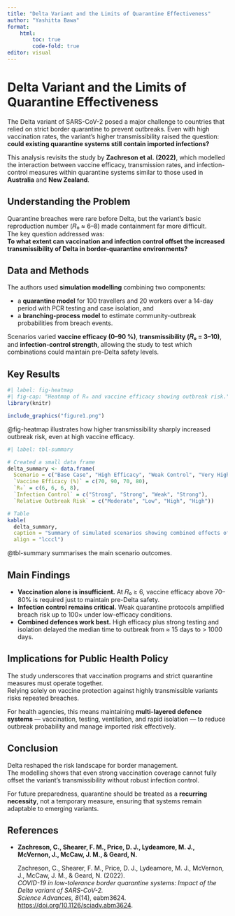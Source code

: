 ```yaml
---
title: "Delta Variant and the Limits of Quarantine Effectiveness"
author: "Yashitta Bawa"
format: 
    html: 
        toc: true
        code-fold: true
editor: visual
---
```


# Delta Variant and the Limits of Quarantine Effectiveness

The Delta variant of SARS-CoV-2 posed a major challenge to countries that relied on strict border quarantine to prevent outbreaks. Even with high vaccination rates, the variant’s higher transmissibility raised the question: **could existing quarantine systems still contain imported infections?**

This analysis revisits the study by **Zachreson et al. (2022)**, which modelled the interaction between vaccine efficacy, transmission rates, and infection-control measures within quarantine systems similar to those used in **Australia** and **New Zealand**.

## Understanding the Problem

Quarantine breaches were rare before Delta, but the variant’s basic reproduction number (𝑅₀ ≈ 6–8) made containment far more difficult.  
The key question addressed was:  
**To what extent can vaccination and infection control offset the increased transmissibility of Delta in border-quarantine environments?**

## Data and Methods

The authors used **simulation modelling** combining two components:

- a **quarantine model** for 100 travellers and 20 workers over a 14-day period with PCR testing and case isolation, and  
- a **branching-process model** to estimate community-outbreak probabilities from breach events.

Scenarios varied **vaccine efficacy (0–90 %)**, **transmissibility (𝑅₀ = 3–10)**, and **infection-control strength**, allowing the study to test which combinations could maintain pre-Delta safety levels.

## Key Results

```r
#| label: fig-heatmap
#| fig-cap: "Heatmap of R₀ and vaccine efficacy showing outbreak risk."
library(knitr)

include_graphics("figure1.png")
```

@fig-heatmap illustrates how higher transmissibility sharply increased outbreak risk, even at high vaccine efficacy.

```r
#| label: tbl-summary

# Created a small data frame
delta_summary <- data.frame(
  Scenario = c("Base Case", "High Efficacy", "Weak Control", "Very High R₀"),
  `Vaccine Efficacy (%)` = c(70, 90, 70, 80),
  `R₀` = c(6, 6, 6, 8),
  `Infection Control` = c("Strong", "Strong", "Weak", "Strong"),
  `Relative Outbreak Risk` = c("Moderate", "Low", "High", "High"))

# Table
kable(
  delta_summary,
  caption = "Summary of simulated scenarios showing combined effects of vaccine efficacy, transmissibility, and infection control on outbreak risk.",
  align = "lcccl")
```

@tbl-summary summarises the main scenario outcomes.

## Main Findings

- **Vaccination alone is insufficient.** At 𝑅₀ ≥ 6, vaccine efficacy above 70–80% is required just to maintain pre-Delta safety.  
- **Infection control remains critical.** Weak quarantine protocols amplified breach risk up to 100× under low-efficacy conditions.  
- **Combined defences work best.** High efficacy plus strong testing and isolation delayed the median time to outbreak from ≈ 15 days to > 1000 days.  

## Implications for Public Health Policy

The study underscores that vaccination programs and strict quarantine measures must operate together.  
Relying solely on vaccine protection against highly transmissible variants risks repeated breaches.  

For health agencies, this means maintaining **multi-layered defence systems** — vaccination, testing, ventilation, and rapid isolation — to reduce outbreak probability and manage imported risk effectively.  

## Conclusion

Delta reshaped the risk landscape for border management.  
The modelling shows that even strong vaccination coverage cannot fully offset the variant’s transmissibility without robust infection control.  

For future preparedness, quarantine should be treated as a **recurring necessity**, not a temporary measure, ensuring that systems remain adaptable to emerging variants.  

## References

-   **Zachreson, C., Shearer, F. M., Price, D. J., Lydeamore, M. J., McVernon, J., McCaw, J. M., & Geard, N.**

    Zachreson, C., Shearer, F. M., Price, D. J., Lydeamore, M. J., McVernon, J., McCaw, J. M., & Geard, N. (2022).  
    *COVID-19 in low-tolerance border quarantine systems: Impact of the Delta variant of SARS-CoV-2.*  
    *Science Advances, 8*(14), eabm3624. <https://doi.org/10.1126/sciadv.abm3624>.


